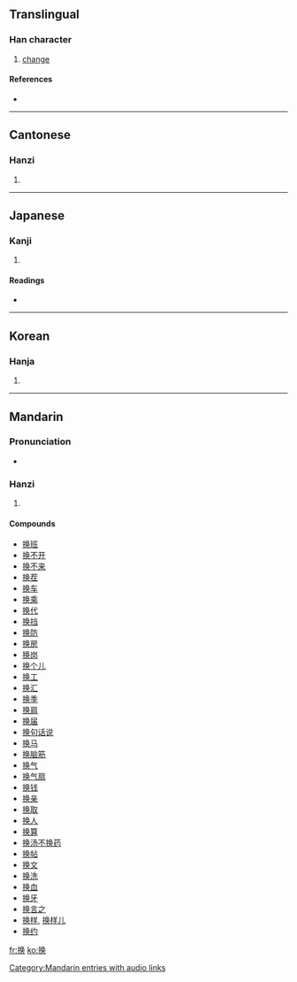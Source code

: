 {{also|換}}
==Translingual==

===Han character===
{{Han char|rn=64|rad=手|as=07|sn=10|four=|canj=手弓月大 (QNBK), X手弓月大 (XQNBK)}}

# [[change]]

====References====
* {{Han ref|kx=0434.241|hdz=31886.040|uh=6362|ud=25442}}

----

==Cantonese==

===Hanzi===
{{yue-hanzi|jyut=|y=wun6}}

# {{defn|Cantonese}}

----

==Japanese==

===Kanji===
{{ja-kanji|grade=|rs=手07}}

# {{defn|Japanese}}

====Readings====
* {{ja-readings|on=[[かん]] (kan)|kun=[[かえる]] (kaeru), [[かわる]] (kawaru)}}

----

==Korean==

===Hanja===
{{ko-hanja|hangeul=환|eumhun=|rv=hwan|mr=hwan|y=hwan}}

# {{defn|Korean}}

----

==Mandarin==

===Pronunciation===
* {{audio|zh-huàn.ogg|audio}}

===Hanzi===
{{cmn-hanzi|tra=換|pin=[[huàn]] ([[huan4]]), [[lì]] ([[li4]])|wg=huan<sup>4</sup>, li<sup>4</sup>}}

# {{defn|Mandarin}}

====Compounds====
* [[换班]]
* [[换不开]]
* [[换不来]]
* [[换茬]]
* [[换车]]
* [[换乘]]
* [[换代]]
* [[换挡]]
* [[换防]]
* [[换房]]
* [[换岗]]
* [[换个儿]]
* [[换工]]
* [[换汇]]
* [[换季]]
* [[换肩]]
* [[换届]]
* [[换句话说]]
* [[换马]]
* [[换脑筋]]
* [[换气]]
* [[换气扇]]
* [[换钱]]
* [[换亲]]
* [[换取]]
* [[换人]]
* [[换算]]
* [[换汤不换药]]
* [[换帖]]
* [[换文]]
* [[换洗]]
* [[换血]]
* [[换牙]]
* [[换言之]]
* [[换样]], [[换样儿]]
* [[换约]]

[[Category:Mandarin entries with audio links]]

[[fr:换]]
[[ko:换]]